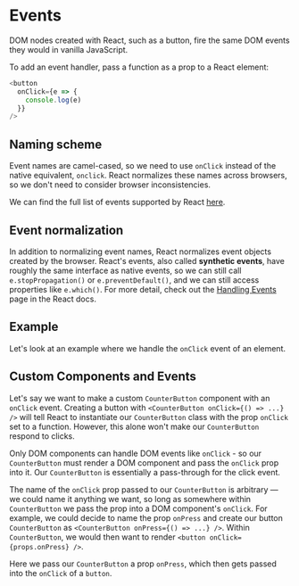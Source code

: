 
# Events

DOM nodes created with React, such as a button, fire the same DOM events they would in vanilla JavaScript.

To add an event handler, pass a function as a prop to a React element:

```js
<button
  onClick={e => {
    console.log(e)
  }}
/>
```

## Naming scheme

Event names are camel-cased, so we need to use `onClick` instead of the native equivalent, `onclick`. React normalizes these names across browsers, so we don't need to consider browser inconsistencies.

We can find the full list of events supported by React [here](https://reactjs.org/docs/events.html#supported-events).

## Event normalization

In addition to normalizing event names, React normalizes event objects created by the browser. React's events, also called **synthetic events**, have roughly the same interface as native events, so we can still call `e.stopPropagation()` or `e.preventDefault()`, and we can still access properties like `e.which()`. For more detail, check out the [Handling Events](https://reactjs.org/docs/handling-events.html) page in the React docs.

## Example

Let's look at an example where we handle the `onClick` event of an element.

<Example code={nativeEvent} />

## Custom Components and Events

Let's say we want to make a custom `CounterButton` component with an `onClick` event. Creating a button with `<CounterButton onClick={() => ...} />` will tell React to instantiate our `CounterButton` class with the prop `onClick` set to a function. However, this alone won't make our `CounterButton` respond to clicks.

Only DOM components can handle DOM events like `onClick` - so our `CounterButton` must render a DOM component and pass the `onClick` prop into it. Our `CounterButton` is essentially a pass-through for the click event.

The name of the `onClick` prop passed to our `CounterButton` is arbitrary — we could name it anything we want, so long as somewhere within `CounterButton` we pass the prop into a DOM component's `onClick`. For example, we could decide to name the prop `onPress` and create our button `CounterButton` as `<CounterButton onPress={() => ...} />`. Within `CounterButton`, we would then want to render `<button onClick={props.onPress} />`.

<Example code={customEvent} />

Here we pass our `CounterButton` a prop `onPress`, which then gets passed into the `onClick` of a `button`.
